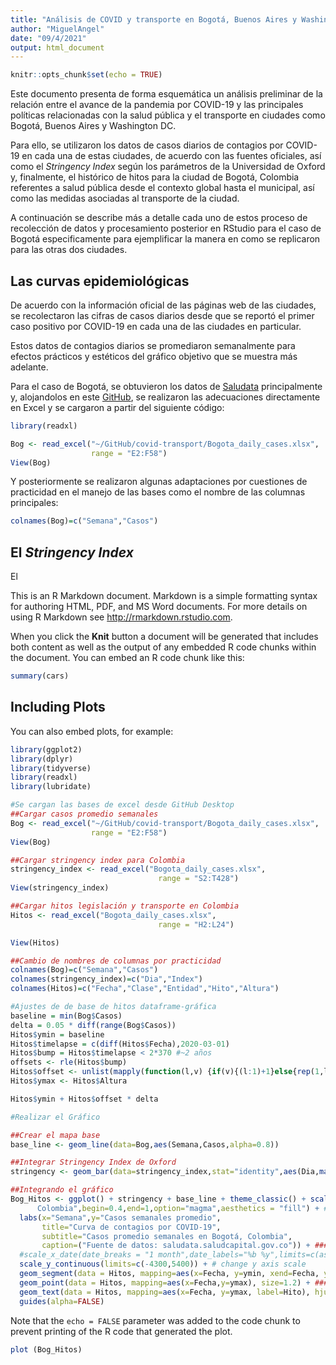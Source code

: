 ```yaml
---
title: "Análisis de COVID y transporte en Bogotá, Buenos Aires y Washington DC"
author: "MiguelAngel"
date: "09/4/2021"
output: html_document
---
```


```r
knitr::opts_chunk$set(echo = TRUE)
```

Este documento presenta de forma esquemática un análisis preliminar de la relación entre el avance de la pandemia por COVID-19 y las principales políticas relacionadas con la salud pública y el transporte en ciudades como Bogotá, Buenos Aires y Washington DC.

Para ello, se utilizaron los datos de casos diarios de contagios por COVID-19 en cada una de estas ciudades, de acuerdo con las fuentes oficiales, así como el *Stringency Index* según los parámetros de la Universidad de Oxford y, finalmente, el histórico de hitos para la ciudad de Bogotá, Colombia referentes a salud pública desde el contexto global hasta el municipal, así como las medidas asociadas al transporte de la ciudad.

A continuación se describe más a detalle cada uno de estos proceso de recolección de datos y procesamiento posterior en RStudio para el caso de Bogotá especificamente para ejemplificar la manera en como se replicaron para las otras dos ciudades.

## Las curvas epidemiológicas
De acuerdo con la información oficial de las páginas web de las ciudades, se recolectaron las cifras de casos diarios desde que se reportó el primer caso positivo por COVID-19 en cada una de las ciudades en particular.

Estos datos de contagios diarios se promediaron semanalmente para efectos prácticos y estéticos del gráfico objetivo que se muestra más adelante.

Para el caso de Bogotá, se obtuvieron los datos de [Saludata](https://saludata.saludcapital.gov.co/osb/index.php/datos-de-salud/enfermedades-trasmisibles/covid19/) principalmente y, alojandolos en este [GitHub](https://github.com/carlosfpardo/covid-transport), se realizaron las adecuaciones directamente en Excel y se cargaron a partir del siguiente código:
```r
library(readxl)

Bog <- read_excel("~/GitHub/covid-transport/Bogota_daily_cases.xlsx", 
                  range = "E2:F58")
View(Bog)
```
Y posteriormente se realizaron algunas adaptaciones por cuestiones de practicidad en el manejo de las bases como el nombre de las columnas principales:
```r
colnames(Bog)=c("Semana","Casos")
```


## El *Stringency Index*

El 


This is an R Markdown document. Markdown is a simple formatting syntax for authoring HTML, PDF, and MS Word documents. For more details on using R Markdown see <http://rmarkdown.rstudio.com>.

When you click the **Knit** button a document will be generated that includes both content as well as the output of any embedded R code chunks within the document. You can embed an R code chunk like this:

```r
summary(cars)
```

## Including Plots

You can also embed plots, for example:

```r
library(ggplot2)
library(dplyr)
library(tidyverse)
library(readxl)
library(lubridate)

#Se cargan las bases de excel desde GitHub Desktop
##Cargar casos promedio semanales
Bog <- read_excel("~/GitHub/covid-transport/Bogota_daily_cases.xlsx", 
                  range = "E2:F58")
View(Bog)

##Cargar stringency index para Colombia
stringency_index <- read_excel("Bogota_daily_cases.xlsx", 
                                 range = "S2:T428")
View(stringency_index)

##Cargar hitos legislación y transporte en Colombia
Hitos <- read_excel("Bogota_daily_cases.xlsx", 
                                 range = "H2:L24")

View(Hitos)

##Cambio de nombres de columnas por practicidad
colnames(Bog)=c("Semana","Casos")
colnames(stringency_index)=c("Dia","Index")
colnames(Hitos)=c("Fecha","Clase","Entidad","Hito","Altura")

#Ajustes de de base de hitos dataframe-gráfica
baseline = min(Bog$Casos)
delta = 0.05 * diff(range(Bog$Casos))
Hitos$ymin = baseline
Hitos$timelapse = c(diff(Hitos$Fecha),2020-03-01)
Hitos$bump = Hitos$timelapse < 2*370 #~2 años
offsets <- rle(Hitos$bump)
Hitos$offset <- unlist(mapply(function(l,v) {if(v){(l:1)+1}else{rep(1,l)}}, l=offsets$lengths, v=offsets$values, USE.NAMES=FALSE))
Hitos$ymax <- Hitos$Altura

Hitos$ymin + Hitos$offset * delta

#Realizar el Gráfico

##Crear el mapa base
base_line <- geom_line(data=Bog,aes(Semana,Casos,alpha=0.8))

##Integrar Stringency Index de Oxford
stringency <- geom_bar(data=stringency_index,stat="identity",aes(Dia,max(Bog$Casos),fill=Index))

##Integrando el gráfico
Bog_Hitos <- ggplot() + stringency + base_line + theme_classic() + scale_fill_viridis_c("Stringency Index
      Colombia",begin=0.4,end=1,option="magma",aesthetics = "fill") + # escala del mapa de stringency
  labs(x="Semana",y="Casos semanales promedio",
       title="Curva de contagios por COVID-19",
       subtitle="Casos promedio semanales en Bogotá, Colombia",
       caption=("Fuente de datos: saludata.saludcapital.gov.co")) + ###labels
  #scale_x_date(date_breaks = "1 month",date_labels="%b %y",limits=c(as.Date("2020-03-01"),as.Date("2021-04-01"))) + # change x axis scale
  scale_y_continuous(limits=c(-4300,5400)) + # change y axis scale
  geom_segment(data = Hitos, mapping=aes(x=Fecha, y=ymin, xend=Fecha, yend=ymax)) + ###Agregar lineas de Hitos
  geom_point(data = Hitos, mapping=aes(x=Fecha,y=ymax), size=1.2) + ###Agregar puntos de hitos
  geom_text(data = Hitos, mapping=aes(x=Fecha, y=ymax, label=Hito), hjust=-0.01, vjust=0.5, size=2.8)+ ###Agregar leyendas de hitos
  guides(alpha=FALSE)
```

Note that the `echo = FALSE` parameter was added to the code chunk to prevent printing of the R code that generated the plot.
```r
plot (Bog_Hitos)
```

